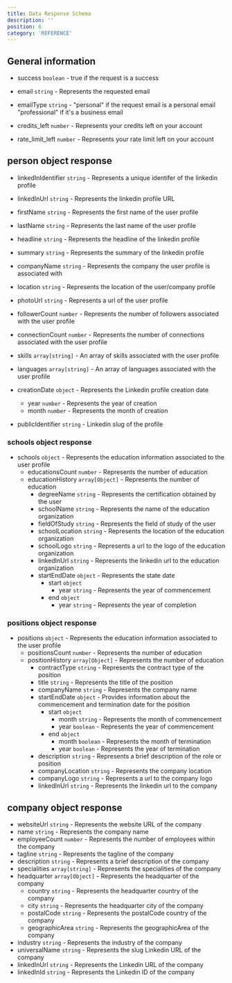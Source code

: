 ```yaml
---
title: Data Response Schema
description: ''
position: 6
category: 'REFERENCE'
---
```


## General information

- success ```boolean``` - true if the request is a success

- email ```string``` - Represents the requested email

- emailType ```string``` - "personal" if the request email is a personal email "professional" if it's a business email

- credits_left ```number``` - Represents your credits left on your account

- rate_limit_left ```number``` - Represents your rate limit left on your account


## person object response

- linkedInIdentifier ```string``` - Represents a unique identifer of the linkedin profile

- linkedInUrl ```string``` - Represents the linkedin profile URL

- firstName ```string``` - Represents the first name of the user profile

- lastName ```string``` - Represents the last name of the user profile

- headline ```string``` - Represents the headline of the linkedin profile

- summary ```string``` - Represents the summary of the linkedin profile

- companyName ```string``` - Represents the company the user profile is associated with

- location ```string``` - Represents the location of the user/company profile

- photoUrl ```string``` - Represents a url of the user profile

- followerCount ```number``` - Represents the number of followers associated with the user profile

- connectionCount ```number``` - Represents the number of connections associated with the user profile

- skills ```array[string]``` - An array of skills associated with the user profile

- languages ```array[string]``` - An array of languages associated with the user profile

- creationDate ```object``` - Represents the Linkedin profile creation date
    - year ```number``` - Represents the year of creation
    - month ```number``` - Represents the month of creation

- publicIdentifier ```string``` - Linkedin slug of the profile


### schools object response

- schools ```object``` - Represents the education information associated to the user profile
    - educationsCount ```number``` - Represents the number of education
    - educationHistory ```array[Object]``` - Represents the number of education
        - degreeName ```string``` - Represents the certification obtained by the user
        - schoolName ```string``` - Represents the name of the education organization
        - fieldOfStudy ```string``` - Represents the field of study of the user
        - schoolLocation ```string``` - Represents the location of the education organization
        - schoolLogo ```string``` - Represents a url to the logo of the education organization
        - linkedInUrl ```string``` - Represents the linkedin url to the education organization
        - startEndDate ```object``` - Represents the state date
            - start ```object```
                - year ```string``` - Represents the year of commencement
            - end ```object```
                - year ```string``` - Represents the year of completion




### positions object response

- positions ```object``` - Represents the education information associated to the user profile
    - positionsCount ```number``` - Represents the number of education
    - positionHistory ```array[Object]``` - Represents the number of education
        - contractType ```string``` - Represents the contract type of the position
        - title ```string``` - Represents the title of the position
        - companyName ```string``` - Represents the company name
        - startEndDate ```object``` - Provides information about the commencement and termination date for the position
            - start ```object```
                - month ```string``` - Represents the month of commencement
                - year ```boolean``` - Represents the year of commencement
            - end ```object```
                - month ```boolean``` - Represents the month of termination
                - year ```boolean``` - Represents the year of termination
        - description ```string``` - Represents a brief description of the role or position
        - companyLocation ```string``` - Represents the company location
        - companyLogo ```string``` - Represents a url to the company logo
        - linkedInUrl ```string``` - Represents the linkedin url to the company



## company object response

- websiteUrl ```string``` - Represents the website URL of the company
- name ```string``` - Represents the company name
- employeeCount ```number``` - Represents the number of employees within the company
- tagline ```string``` - Represents the tagline of the company
- description ```string``` - Represents a brief description of the company
- specialities ```array[string]``` - Represents the specialities of the company
- headquarter ```array[Object]``` - Represents the headquarter of the company
    - country ```string``` - Represents the headquarter country of the company
    - city ```string``` - Represents the headquarter city of the company
    - postalCode ```string``` - Represents the postalCode country of the company
    - geographicArea ```string``` - Represents the geographicArea of the company
- industry ```string``` - Represents the industry of the company
- universalName ```string``` - Represents the slug Linkedin URL of the company
- linkedInUrl ```string``` - Represents the Linkedin URL of the company
- linkedInId ```string``` - Represents the Linkedin ID of the company
